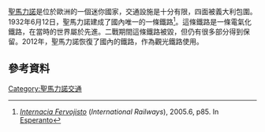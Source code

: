 {{expand|time=2016-02-22T04:20:56+00:00}}
[[聖馬力諾|聖馬力諾]]是位於歐洲的一個迷你國家，交通設施是十分有限，四面被義大利包圍。1932年6月12日，聖馬力諾建成了國內唯一的一條鐵路<ref>[http://ifef.free.fr/provo/if2005-6.pdf ''Internacia Fervojisto''] {{Wayback|url=http://ifef.free.fr/provo/if2005-6.pdf |date=20160303225954 }} (''International Railways''), 2005.6, p85. In [[Esperanto|Esperanto]]</ref>。這條鐵路是一條電氣化鐵路，在當時的世界屬於先進。二戰期間這條鐵路被毀，但仍有很多部分得到保留。2012年，聖馬力諾恢復了國內的鐵路，作為觀光鐵路使用。

==參考資料==
{{reflist}}
{{歐洲題目|交通}}
[[Category:聖馬力諾交通|Category:聖馬力諾交通]]